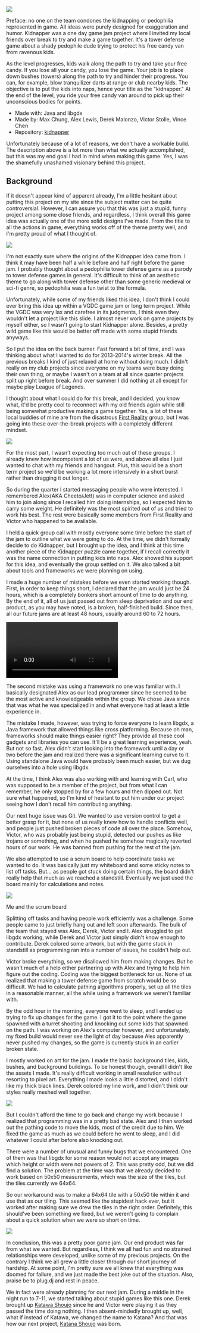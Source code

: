 <img src="https://maxrchung-rails.s3.amazonaws.com/uploads/tranquilizer.png" />

Preface: no one on the team condones the kidnapping or pedophilia represented in game. All ideas were purely designed for exaggeration and humor. Kidnapper was a one day game jam project where I invited my local friends over break to try and make a game together. It's a tower defense game about a shady pedophile dude trying to protect his free candy van from ravenous kids.

As the level progresses, kids walk along the path to try and take your free candy. If you lose all your candy, you lose the game. Your job is to place down bushes (towers) along the path to try and hinder their progress. You can, for example, blow tranquilizer darts at range or club nearby kids. The objective is to put the kids into naps, hence your title as the "kidnapper." At the end of the level, you ride your free candy van around to pick up their unconscious bodies for points.

- Made with: Java and libgdx
- Made by: Max Chung, Alex Lewis, Derek Malonzo, Victor Stolle, Vince Chen
- Repository: [kidnapper](https://bitbucket.org/maxrc/kidnapper/src)

Unfortunately because of a lot of reasons, we don't have a workable build. The description above is a lot more than what we actually accomplished, but this was my end goal I had in mind when making this game. Yes, I was the shamefully unashamed visionary behind this project.

## Background

If it doesn't appear kind of apparent already, I'm a little hesitant about putting this project on my site since the subject matter can be quite controversial. However, I can assure you that this was just a stupid, funny project among some close friends, and regardless, I think overall this game idea was actually one of the more solid designs I've made. From the title to all the actions in game, everything works off of the theme pretty well, and I'm pretty proud of what I thought of.

<img src="https://maxrchung-rails.s3.amazonaws.com/uploads/pedo_and_friends.jpg" />

I'm not exactly sure where the origins of the Kidnapper idea came from. I think it may have been half a while before and half right before the game jam. I probably thought about a pedophilia tower defense game as a parody to tower defense games in general. It's difficult to think of an aesthetic theme to go along with tower defense other than some generic medieval or sci-fi genre, so pedophilia was a fun twist to the formula.

Unfortunately, while some of my friends liked this idea, I don't think I could ever bring this idea up within a VGDC game jam or long term project. While the VGDC was very lax and carefree in its judgments, I think even they wouldn't let a project like this slide. I almost never work on game projects by myself either, so I wasn't going to start Kidnapper alone. Besides, a pretty wild game like this would be better off made with some stupid friends anyways.

So I put the idea on the back burner. Fast forward a bit of time, and I was thinking about what I wanted to do for 2013-2014's winter break. All the previous breaks I kind of just relaxed at home without doing much. I didn't really on my club projects since everyone on my teams were busy doing their own thing, or maybe I wasn't on a team at all since quarter projects split up right before break. And over summer I did nothing at all except for maybe play League of Legends.

I thought about what I could do for this break, and I decided, you know what, it'd be pretty cool to reconnect with my old friends again while still being somewhat productive making a game together. Yes, a lot of these local buddies of mine are from the disastrous [First Reality](http://maxrchung.com/projects/firstreality) group, but I was going into these over-the-break projects with a completely different mindset.

<img src="https://maxrchung-rails.s3.amazonaws.com/uploads/dog_blame.gif" />

For the most part, I wasn't expecting too much out of these groups. I already knew how incompetent a lot of us were, and above all else I just wanted to chat with my friends and hangout. Plus, this would be a short term project so we'd be working a lot more intensively in a short burst rather than dragging it out longer.

So during the quarter I started messaging people who were interested. I remembered Alex(AKA Cheeto/Jett) was in computer science and asked him to join along since I recalled him doing internships, so I expected him to carry some weight. He definitely was the most spirited out of us and tried to work his best. The rest were basically some members from First Reality and Victor who happened to be available.

I held a quick group call with mostly everyone some time before the start of the jam to outline what we were going to do. At the time, we didn't formally decide to do Kidnapper, but I brought up the idea, and I think at this time another piece of the Kidnapper puzzle came together, if I recall correctly it was the name connection in putting kids into naps. Alex showed his support for this idea, and eventually the group settled on it. We also talked a bit about tools and frameworks we were planning on using.

I made a huge number of mistakes before we even started working though. First, in order to keep things short, I declared that the jam would just be 24 hours, which is a completely bonkers short amount of time to do anything. By the end of it, all of us just passed out from sleep deprivation and our end product, as you may have noted, is a broken, half-finished build. Since then, all our future jams are at least 48 hours, usually around 60 to 72 hours.

<video autoPlay loop controls>
  <source src="https://maxrchung-rails.s3.amazonaws.com/uploads/sleeping_dogs.webm" />
</video>

The second mistake was using a framework no one was familiar with. I basically designated Alex as our lead programmer since he seemed to be the most active and knowledgeable within the group. We chose Java since that was what he was specialized in and what everyone had at least a little experience in.

The mistake I made, however, was trying to force everyone to learn libgdx, a Java framework that allowed things like cross platforming. Because oh man, frameworks should make things easier right? They provide all these cool gadgets and libraries you can use. It'll be a great learning experience, yeah. But not so fast. Alex didn't start looking into the framework until a day or two before the jam and realized there was a significant learning curve to it. Using standalone Java would have probably been much easier, but we dug ourselves into a hole using libgdx.

At the time, I think Alex was also working with and learning with Carl, who was supposed to be a member of the project, but from what I can remember, he only stopped by for a few hours and then dipped out. Not sure what happened, so I'm kind of hesitant to put him under our project seeing how I don't recall him contributing anything.

Our next huge issue was Git. We wanted to use version control to get a better grasp for it, but none of us really knew how to handle conflicts well, and people just pushed broken pieces of code all over the place. Somehow, Victor, who was probably just being stupid, detected our pushes as like trojans or something, and when he pushed he somehow magically reverted hours of our work. He was banned from pushing for the rest of the jam.

We also attempted to use a scrum board to help coordinate tasks we wanted to do. It was basically just my whiteboard and some sticky notes to list off tasks. But... as people got stuck doing certain things, the board didn't really help that much as we reached a standstill. Eventually we just used the board mainly for calculations and notes.

<img src="https://maxrchung-rails.s3.amazonaws.com/uploads/katana_scrum.jpg" />
<p className="caption">Me and the scrum board</p>

Splitting off tasks and having people work efficiently was a challenge. Some people came to just briefly hang out and left soon afterwards. The bulk of the team that stayed was Alex, Derek, Victor and I. Alex struggled to get libgdx working, while Derek and Victor just simply didn't know enough to contribute. Derek colored some artwork, but with the game stuck in standstill as programming ran into a number of issues, he couldn't help out.

Victor broke everything, so we disallowed him from making changes. But he wasn't much of a help either partnering up with Alex and trying to help him figure out the coding. Coding was the biggest bottleneck for us. None of us realized that making a tower defense game from scratch would be so difficult. We had to calculate pathing algorithms properly, set up all the tiles in a reasonable manner, all the while using a framework we weren't familiar with.

By the odd hour in the morning, everyone went to sleep, and I ended up trying to fix up changes for the game. I got it to the point where the game spawned with a turret shooting and knocking out some kids that spawned on the path. I was working on Alex's computer however, and unfortunately, my fixed build would never see the light of day because Alex apparently never pushed my changes, so the game is currently stuck in an earlier broken state.

I mostly worked on art for the jam. I made the basic background tiles, kids, bushes, and background buildings. To be honest though, overall I didn't like the assets I made. It's really difficult working in small resolution without resorting to pixel art. Everything I made looks a little distorted, and I didn't like my thick black lines. Derek colored my line work, and I didn't think our styles really meshed well together.

<img src="https://maxrchung-rails.s3.amazonaws.com/uploads/van.png" />

But I couldn't afford the time to go back and change my work because I realized that programming was in a pretty bad state. Alex and I then worked out the pathing code to move the kids, most of the credit due to him. We fixed the game as much as we could before he went to sleep, and I did whatever I could after before also knocking out.

There were a number of unusual and funny bugs that we encountered. One of them was that libgdx for some reason would not accept any images which height or width were not powers of 2. This was pretty odd, but we did find a solution. The problem at the time was that we already decided to work based on 50x50 measurements, which was the size of the tiles, but the tiles currently we 64x64.

So our workaround was to make a 64x64 tile with a 50x50 tile within it and use that as our tiling. This seemed like the stupidest hack ever, but it worked after making sure we drew the tiles in the right order. Definitely, this should've been something we fixed, but we weren't going to complain about a quick solution when we were so short on time.

<img
  style="border-radius: 0"
  src="https://maxrchung-rails.s3.amazonaws.com/uploads/pathResizes.png"
/>

In conclusion, this was a pretty poor game jam. Our end product was far from what we wanted. But regardless, I think we all had fun and no strained relationships were developed, unlike some of my previous projects. On the contrary I think we all grew a little closer through our short journey of hardship. At some point, I'm pretty sure we all knew that everything was doomed for failure, and we just made the best joke out of the situation. Also, praise be to plug.dj and rest in peace.

We in fact were already planning for our next jam. During a middle in the night run to 7-11, we started talking about stupid games like this one. Derek brought up [Katawa Shoujo](http://www.katawa-shoujo.com/) since he and Victor were playing it as they passed the time doing nothing. I then absent-mindedly brought up, well, what if instead of Katawa, we changed the name to Katana? And that was how our next project, [Katana Shoujo](http://maxrchung.com/projects/katanashoujo/) was born.
